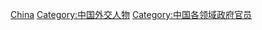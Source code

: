 {{Catnav|頁面分類|人物|職業|外交人员|外交官}}
{{Catnav|頁面分類|人物|各職業人物|外交官}}
{{Commonscat|Diplomats of China}}

[[Category:各国外交官|China]]
[[Category:中国外交人物|Category:中国外交人物]]
[[Category:中国各领域政府官员|Category:中国各领域政府官员]]